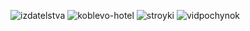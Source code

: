 [[File:Ikz.jpg|link=http://izdatelstva.info|izdatelstva]] [[File:Ikz.jpg|link=http://koblevo-hotel.com|koblevo-hotel]] [[File:Ikz.jpg|link=http://stroyki.info|stroyki]] [[File:Ikz.jpg|link=http://www.vidpochynok.net|vidpochynok]]